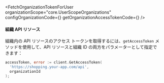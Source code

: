 

<FetchOrganizationTokenForUser
  organizationScope="core.UserScopeOrganizations"
  configOrganizationCode={<ConfigOrganizationCode />}
  getOrganizationAccessTokenCode={<GetOrganizationAccessTokenCode />}
/>

#### 組織 API リソース

組織内の API リソースのアクセス トークンを取得するには、`getAccessToken` メソッドを使用して、API リソースと組織 ID の両方をパラメーターとして指定できます：

```go
accessToken, error := client.GetAccessToken(
  'https://shopping.your-app.com/api',
  organizationId
);
```
